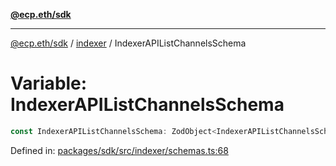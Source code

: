 [**@ecp.eth/sdk**](../../index.mdx)

***

[@ecp.eth/sdk](/sdk-reference/index.mdx) / [indexer](/sdk-reference/indexer/index.mdx) / IndexerAPIListChannelsSchema

# Variable: IndexerAPIListChannelsSchema

```ts
const IndexerAPIListChannelsSchema: ZodObject<IndexerAPIListChannelsSchemaType>;
```

Defined in: [packages/sdk/src/indexer/schemas.ts:68](https://github.com/ecp-eth/comments-monorepo/blob/main/packages/sdk/src/indexer/schemas.ts#L68)
